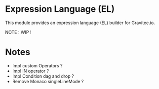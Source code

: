 
<Meta title="Components / EL / README" />

# Expression Language (EL)

This module provides an expression language (EL) builder for Gravitee.io.

NOTE : WIP !

# Notes

- Impl custom Operators ?
- Impl IN operator ?
- Impl Condition dag and drop ?
- Remove Monaco singleLineMode ?
